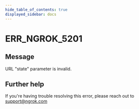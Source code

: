```yaml
---
hide_table_of_contents: true
displayed_sidebar: docs
---
```



# ERR_NGROK_5201

## Message

URL "state" parameter is invalid.

<ErrorDetails error="err_ngrok_5201" />

## Further help

If you're having trouble resolving this error, please reach out to [support@ngrok.com](mailto:support@ngrok.com?subject=Help%20with%20ERR_NGROK_5201)
